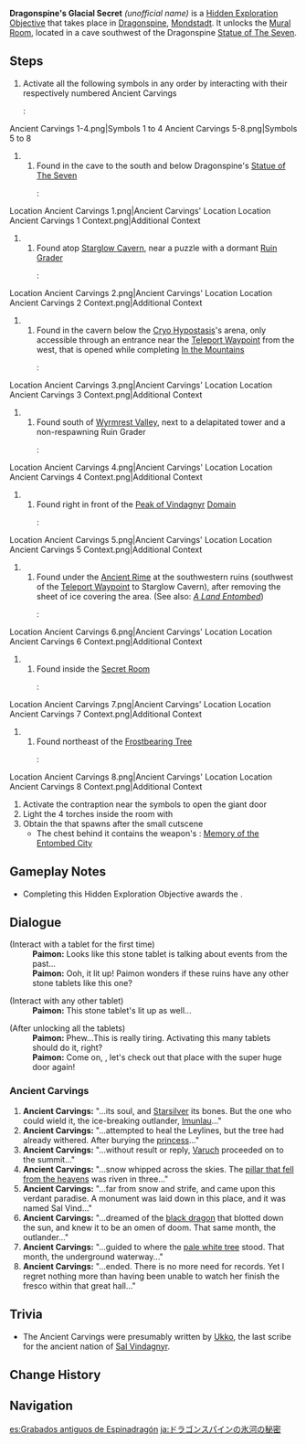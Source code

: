 {{Hidden Exploration Objectives Infobox
|image      = HEO Dragonspine's Glacial Secret.png
|type       = Quest-Like
|req        = [[Dragonspine's Last Trio]]
|region     = Mondstadt
|area       = Dragonspine
|loc        = [[Dragonspine]], [[Mondstadt]]
|characters = Paimon; Traveler
}}
'''Dragonspine's Glacial Secret''' ''(unofficial name)'' is a [[Hidden Exploration Objective]] that takes place in [[Dragonspine]], [[Mondstadt]]. It unlocks the [[Mural Room]], located in a cave southwest of the Dragonspine [[Statue of The Seven]].

==Steps==
# Activate all the following symbols in any order by interacting with their respectively numbered Ancient Carvings
#: <gallery>
Ancient Carvings 1-4.png|Symbols 1 to 4
Ancient Carvings 5-8.png|Symbols 5 to 8
</gallery>
## Found in the cave to the south and below Dragonspine's [[Statue of The Seven]]
##: <gallery>
Location Ancient Carvings 1.png|Ancient Carvings' Location
Location Ancient Carvings 1 Context.png|Additional Context
</gallery>
## Found atop [[Starglow Cavern]], near a puzzle with a dormant [[Ruin Grader]]
##: <gallery>
Location Ancient Carvings 2.png|Ancient Carvings' Location
Location Ancient Carvings 2 Context.png|Additional Context
</gallery>
## Found in the cavern below the [[Cryo Hypostasis]]'s arena, only accessible through an entrance near the [[Teleport Waypoint]] from the west, that is opened while completing [[In the Mountains]]
##: <gallery>
Location Ancient Carvings 3.png|Ancient Carvings' Location
Location Ancient Carvings 3 Context.png|Additional Context
</gallery>
## Found south of [[Wyrmrest Valley]], next to a delapitated tower and a non-respawning Ruin Grader
##: <gallery>
Location Ancient Carvings 4.png|Ancient Carvings' Location
Location Ancient Carvings 4 Context.png|Additional Context
</gallery>
## Found right in front of the [[Peak of Vindagnyr]] [[Domain]]
##: <gallery>
Location Ancient Carvings 5.png|Ancient Carvings' Location
Location Ancient Carvings 5 Context.png|Additional Context
</gallery>
## Found under the [[Ancient Rime]] at the southwestern ruins (southwest of the [[Teleport Waypoint]] to Starglow Cavern), after removing the sheet of ice covering the area. (See also: ''[[A Land Entombed]]'')
##: <gallery>
Location Ancient Carvings 6.png|Ancient Carvings' Location
Location Ancient Carvings 6 Context.png|Additional Context
</gallery>
## Found inside the [[Secret Room]]
##: <gallery>
Location Ancient Carvings 7.png|Ancient Carvings' Location
Location Ancient Carvings 7 Context.png|Additional Context
</gallery>
## Found northeast of the [[Frostbearing Tree]]
##: <gallery>
Location Ancient Carvings 8.png|Ancient Carvings' Location
Location Ancient Carvings 8 Context.png|Additional Context
</gallery>
# Activate the contraption near the symbols to open the giant door
# Light the 4 torches inside the room with {{Pyro}}
# Obtain the {{item|Snow-Tombed Starsilver}} that spawns after the small cutscene
#* The chest behind it contains the weapon's {{item|Diagram}}: [[Memory of the Entombed City]]

==Gameplay Notes==
* Completing this Hidden Exploration Objective awards the {{Achievement|Glacial Steel}}.

==Dialogue==
{{Dialogue Start}}
;(Interact with a tablet for the first time)
:'''Paimon:''' Looks like this stone tablet is talking about events from the past...
:'''Paimon:''' Ooh, it lit up! Paimon wonders if these ruins have any other stone tablets like this one?

;(Interact with any other tablet)
:'''Paimon:''' This stone tablet's lit up as well...

;(After unlocking all the tablets)
:'''Paimon:''' Phew...This is really tiring. Activating this many tablets should do it, right?
:'''Paimon:''' Come on, {{Traveler}}, let's check out that place with the super huge door again!
{{Dialogue End}}

===Ancient Carvings===
{{Dialogue Start}}
# '''Ancient Carvings:''' "...its soul, and [[Starsilver]] its bones. But the one who could wield it, the ice-breaking outlander, [[Imunlaukr|Imunlau]]..."
# '''Ancient Carvings:''' "...attempted to heal the Leylines, but the tree had already withered. After burying the [[Princess of Sal Vindagnyr|princess]]..."
# '''Ancient Carvings:''' "...without result or reply, [[Varuch]] proceeded on to the summit..."
# '''Ancient Carvings:''' "...snow whipped across the skies. The [[Skyfrost Nail|pillar that fell from the heavens]] was riven in three..."
# '''Ancient Carvings:''' "...far from snow and strife, and came upon this verdant paradise. A monument was laid down in this place, and it was named Sal Vind..."
# '''Ancient Carvings:''' "...dreamed of the [[Durin|black dragon]] that blotted down the sun, and knew it to be an omen of doom. That same month, the outlander..."
# '''Ancient Carvings:''' "...guided to where the [[Frostbearing Tree|pale white tree]] stood. That month, the underground waterway..."
# '''Ancient Carvings:''' "...ended. There is no more need for records. Yet I regret nothing more than having been unable to watch her finish the fresco within that great hall..."
{{Dialogue End}}

==Trivia==
* The Ancient Carvings were presumably written by [[Ukko]], the last scribe for the ancient nation of [[Sal Vindagnyr]].

==Change History==
{{Change History|1.2}}

==Navigation==
{{Hidden Exploration Objective Navbox|Quest-Like}}

[[es:Grabados antiguos de Espinadragón]]
[[ja:ドラゴンスパインの氷河の秘密]]